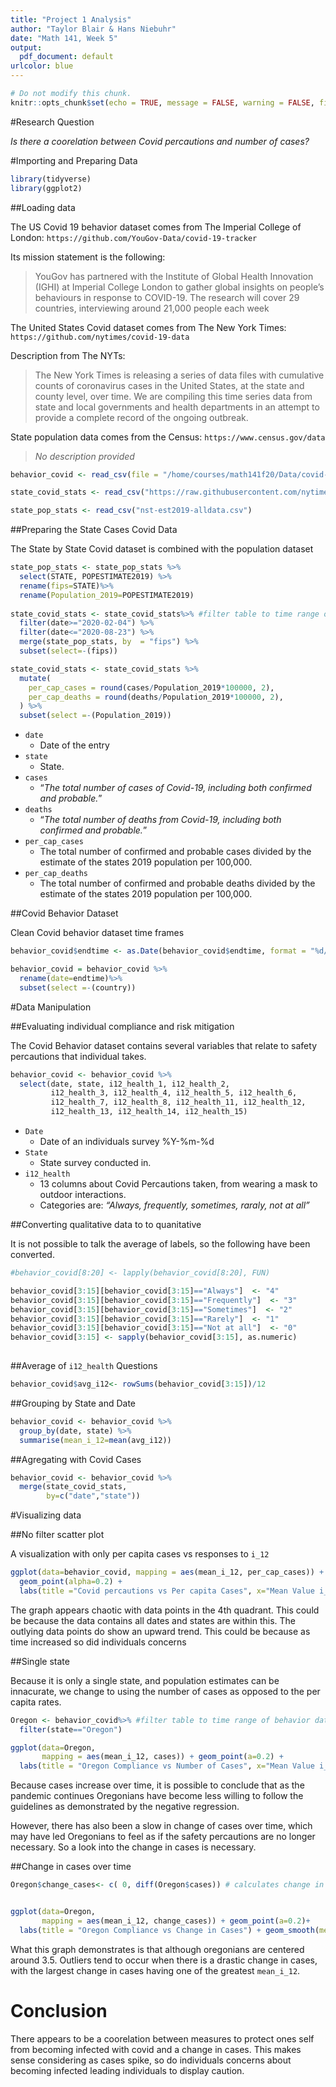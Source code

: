 ```yaml
---
title: "Project 1 Analysis"
author: "Taylor Blair & Hans Niebuhr"
date: "Math 141, Week 5"
output:
  pdf_document: default
urlcolor: blue
---
```


```r
# Do not modify this chunk.
knitr::opts_chunk$set(echo = TRUE, message = FALSE, warning = FALSE, fig.retina = 2)
```

#Research Question

*Is there a coorelation between Covid percautions and number of cases?*

#Importing and Preparing Data

```r
library(tidyverse)
library(ggplot2)

```

##Loading data

The US Covid 19 behavior dataset comes from The Imperial College of London: 
`https://github.com/YouGov-Data/covid-19-tracker`

Its mission statement is the following:

> YouGov has partnered with the Institute of Global Health Innovation (IGHI) at Imperial College London to gather global insights on people’s behaviours in response to COVID-19. The research will cover 29 countries, interviewing around 21,000 people each week


The United States Covid dataset comes from The New York Times: `https://github.com/nytimes/covid-19-data` 

Description from The NYTs:

> The New York Times is releasing a series of data files with cumulative counts of coronavirus cases in the United States, at the state and county level, over time. We are compiling this time series data from state and local governments and health departments in an attempt to provide a complete record of the ongoing outbreak.

State population data comes from the Census:  `https://www.census.gov/data`

> *No description provided*

```r
behavior_covid <- read_csv(file = "/home/courses/math141f20/Data/covid-19-behaviors/us_covid.csv")

state_covid_stats <- read_csv("https://raw.githubusercontent.com/nytimes/covid-19-data/master/us-states.csv")

state_pop_stats <- read_csv("nst-est2019-alldata.csv")

```

##Preparing the State Cases Covid Data 

The State by State Covid dataset is combined with the population dataset 


```r
state_pop_stats <- state_pop_stats %>%
  select(STATE, POPESTIMATE2019) %>%
  rename(fips=STATE)%>% 
  rename(Population_2019=POPESTIMATE2019)
  
state_covid_stats <- state_covid_stats%>% #filter table to time range of behavior dataset
  filter(date>="2020-02-04") %>%
  filter(date<="2020-08-23") %>%
  merge(state_pop_stats, by  = "fips") %>%
  subset(select=-(fips))

state_covid_stats <- state_covid_stats %>%
  mutate(
    per_cap_cases = round(cases/Population_2019*100000, 2),
    per_cap_deaths = round(deaths/Population_2019*100000, 2),
  ) %>%
  subset(select =-(Population_2019))

```
+ `date`
    * Date of the entry
+ `state`
    * State.
+ `cases`
    * "_The total number of cases of Covid-19, including both confirmed and probable._"
+ `deaths`
    * "_The total number of deaths from Covid-19, including both confirmed and probable._"
+ `per_cap_cases`
    * The total number of confirmed and probable cases divided by the estimate of the states 2019 population per 100,000.
+ `per_cap_deaths`
    * The total number of confirmed and probable deaths divided by the estimate of the states 2019 population per 100,000.


##Covid Behavior Dataset

Clean Covid behavior dataset time frames
```r
behavior_covid$endtime <- as.Date(behavior_covid$endtime, format = "%d/%m/%Y %H:%M") 

behavior_covid = behavior_covid %>%
  rename(date=endtime)%>%
  subset(select =-(country))

```


#Data Manipulation

##Evaluating individual compliance and risk mitigation

The Covid Behavior dataset contains several variables that relate to safety percautions that individual takes. 

```r
behavior_covid <- behavior_covid %>%
  select(date, state, i12_health_1, i12_health_2,
         i12_health_3, i12_health_4, i12_health_5, i12_health_6,
         i12_health_7, i12_health_8, i12_health_11, i12_health_12,
         i12_health_13, i12_health_14, i12_health_15)

```

+ `Date`
    * Date of an individuals survey %Y-%m-%d
+ `State`
    * State survey conducted in.
+ `i12_health`
    * 13 columns about Covid Percautions taken, from wearing a mask to outdoor interactions.
    + Categories are: *"Always, frequently, sometimes, raraly, not at all"*



##Converting qualitative data to to quanitative

It is not possible to talk the average of labels, so the following have been converted.

```r


#behavior_covid[8:20] <- lapply(behavior_covid[8:20], FUN)

behavior_covid[3:15][behavior_covid[3:15]=="Always"]  <- "4"
behavior_covid[3:15][behavior_covid[3:15]=="Frequently"]  <- "3"
behavior_covid[3:15][behavior_covid[3:15]=="Sometimes"]  <- "2"
behavior_covid[3:15][behavior_covid[3:15]=="Rarely"]  <- "1"
behavior_covid[3:15][behavior_covid[3:15]=="Not at all"]  <- "0"
behavior_covid[3:15] <- sapply(behavior_covid[3:15], as.numeric)
          
```

##Average of `i12_health` Questions
```r
behavior_covid$avg_i12<- rowSums(behavior_covid[3:15])/12

```

##Grouping by State and Date

```r

behavior_covid <- behavior_covid %>%
  group_by(date, state) %>%
  summarise(mean_i_12=mean(avg_i12))

```

##Agregating with Covid Cases 

```r

behavior_covid <- behavior_covid %>%
  merge(state_covid_stats,
        by=c("date","state"))

```

#Visualizing data

##No filter scatter plot

A visualization with only per capita cases vs responses to `i_12`

```r
ggplot(data=behavior_covid, mapping = aes(mean_i_12, per_cap_cases)) + 
  geom_point(alpha=0.2) +   
  labs(title ="Covid percautions vs Per capita Cases", x="Mean Value i_12", y="Cases per 100,000")

```

The graph appears chaotic with data points in the 4th quadrant. This could be because the data contains all dates and states are within this. The outlying data points do show an upward trend. This could be because as time increased so did individuals concerns


##Single state

Because it is only a single state, and population estimates can be innacurate, we change to using the number of cases as opposed to the per capita rates.

```r

Oregon <- behavior_covid%>% #filter table to time range of behavior dataset
  filter(state=="Oregon")

ggplot(data=Oregon,
       mapping = aes(mean_i_12, cases)) + geom_point(a=0.2) + 
  labs(title = "Oregon Compliance vs Number of Cases", x="Mean Value i_12")
```

Because cases increase over time, it is possible to conclude that as the pandemic continues Oregonians have become less willing to follow the guidelines as demonstrated by the negative regression.

However, there has also been a slow in change of cases over time, which may have led Oregonians to feel as if the safety percautions are no longer necessary. So a look into the change in cases is necessary. 

##Change in cases over time
```r
Oregon$change_cases<- c( 0, diff(Oregon$cases)) # calculates change in cases


ggplot(data=Oregon,
       mapping = aes(mean_i_12, change_cases)) + geom_point(a=0.2)+ 
  labs(title = "Oregon Compliance vs Change in Cases") + geom_smooth(method = lm, se = FALSE)

```

What this graph demonstrates is that although oregonians are centered around 3.5. Outliers tend to occur when there is a drastic change in cases, with the largest change in cases having one of the greatest `mean_i_12`.

# Conclusion

There appears to be a coorelation between measures to protect ones self from becoming infected with covid and a change in cases. This makes sense considering as cases spike, so do individuals concerns about becoming infected leading individuals to display caution.

